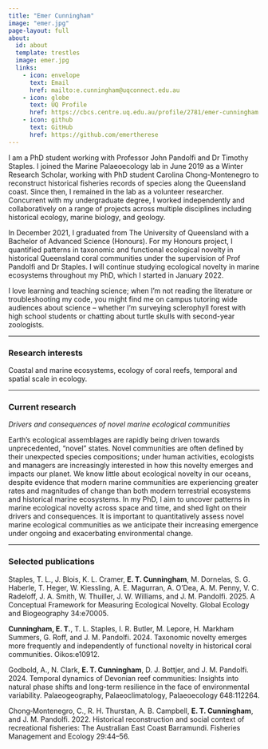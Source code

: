 ```yaml
---
title: "Emer Cunningham"
image: "emer.jpg"
page-layout: full
about:
  id: about
  template: trestles
  image: emer.jpg
  links:
    - icon: envelope
      text: Email
      href: mailto:e.cunningham@uqconnect.edu.au
    - icon: globe
      text: UQ Profile
      href: https://cbcs.centre.uq.edu.au/profile/2781/emer-cunningham
    - icon: github
      text: GitHub
      href: https://github.com/emertherese
---
```


I am a PhD student working with Professor John Pandolfi and Dr Timothy Staples. I joined the Marine Palaeoecology lab in June 2019 as a Winter Research Scholar, working with PhD student Carolina Chong-Montenegro to reconstruct historical fisheries records of species along the Queensland coast. Since then, I remained in the lab as a volunteer researcher. Concurrent with my undergraduate degree, I worked independently and collaboratively on a range of projects across multiple disciplines including historical ecology, marine biology, and geology.

In December 2021, I graduated from The University of Queensland with a Bachelor of Advanced Science (Honours). For my Honours project, I quantified patterns in taxonomic and functional ecological novelty in historical Queensland coral communities under the supervision of Prof Pandolfi and Dr Staples. I will continue studying ecological novelty in marine ecosystems throughout my PhD, which I started in January 2022.

I love learning and teaching science; when I’m not reading the literature or troubleshooting my code, you might find me on campus tutoring wide audiences about science – whether I’m surveying sclerophyll forest with high school students or chatting about turtle skulls with second-year zoologists.

---

### Research interests

Coastal and marine ecosystems, ecology of coral reefs, temporal and spatial scale in ecology.

---

### Current research

*Drivers and consequences of novel marine ecological communities*

Earth’s ecological assemblages are rapidly being driven towards unprecedented, “novel” states. Novel communities are often defined by their unexpected species compositions; under human activities, ecologists and managers are increasingly interested in how this novelty emerges and impacts our planet. We know little about ecological novelty in our oceans, despite evidence that modern marine communities are experiencing greater rates and magnitudes of change than both modern terrestrial ecosystems and historical marine ecosystems. In my PhD, I aim to uncover patterns in marine ecological novelty across space and time, and shed light on their drivers and consequences. It is important to quantitatively assess novel marine ecological communities as we anticipate their increasing emergence under ongoing and exacerbating environmental change.

---

### Selected publications

Staples, T. L., J. Blois, K. L. Cramer, **E. T. Cunningham**, M. Dornelas, S. G. Haberle, T. Heger, W. Kiessling, A. E. Magurran, A. O’Dea, A. M. Penny, V. C. Radeloff, J. A. Smith, W. Thuiller, J. W. Williams, and J. M. Pandolfi. 2025. A Conceptual Framework for Measuring Ecological Novelty. Global Ecology and Biogeography 34:e70005.

**Cunningham, E. T.**, T. L. Staples, I. R. Butler, M. Lepore, H. Markham Summers, G. Roff, and J. M. Pandolfi. 2024. Taxonomic novelty emerges more frequently and independently of functional novelty in historical coral communities. Oikos:e10912.

Godbold, A., N. Clark, **E. T. Cunningham**, D. J. Bottjer, and J. M. Pandolfi. 2024. Temporal dynamics of Devonian reef communities: Insights into natural phase shifts and long-term resilience in the face of environmental variability. Palaeogeography, Palaeoclimatology, Palaeoecology 648:112264.

Chong‐Montenegro, C., R. H. Thurstan, A. B. Campbell, **E. T. Cunningham**, and J. M. Pandolfi. 2022. Historical reconstruction and social context of recreational fisheries: The Australian East Coast Barramundi. Fisheries Management and Ecology 29:44–56.